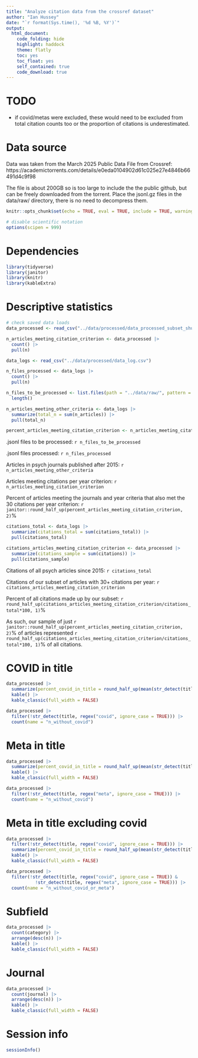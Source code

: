 ```yaml
---
title: "Analyze citation data from the crossref dataset"
author: "Ian Hussey"
date: "`r format(Sys.time(), '%d %B, %Y')`"
output:
  html_document:
    code_folding: hide
    highlight: haddock
    theme: flatly
    toc: yes
    toc_float: yes
    self_contained: true
    code_download: true
---
```


# TODO

- if covid/metas were excluded, these would need to be excluded from total citation counts too or the proportion of citations is underestimated.

# Data source

Data was taken from the March 2025 Public Data File from Crossref: https://academictorrents.com/details/e0eda0104902d61c025e27e4846b66491d4c9f98 

The file is about 200GB so is too large to include the the public github, but can be freely downloaded from the torrent. Place the jsonl.gz files in the data/raw/ directory, there is no need to decompress them.

```r
knitr::opts_chunk$set(echo = TRUE, eval = TRUE, include = TRUE, warning = FALSE, message = FALSE)

# disable scientific notation
options(scipen = 999) 
```

# Dependencies

```r

library(tidyverse)
library(janitor)
library(knitr)
library(kableExtra)

```

# Descriptive statistics

```r

# check saved data loads
data_processed <- read_csv("../data/processed/data_processed_subset_shuffled.csv") 

n_articles_meeting_citation_criterion <- data_processed |>
  count() |>
  pull(n)

data_logs <- read_csv("../data/processed/data_log.csv")

n_files_processed <- data_logs |>
  count() |>
  pull(n)

n_files_to_be_processed <- list.files(path = "../data/raw/", pattern = "\\.jsonl\\.gz$", full.names = TRUE) |>
  length()

n_articles_meeting_other_criteria <- data_logs |>
  summarize(total_n = sum(n_articles)) |>
  pull(total_n)

percent_articles_meeting_citation_criterion <- n_articles_meeting_citation_criterion / n_articles_meeting_other_criteria * 100

```

.jsonl files to be processed: `r n_files_to_be_processed`

.jsonl files processed: `r n_files_processed`

Articles in psych journals published after 2015: `r n_articles_meeting_other_criteria`

Articles meeting citations per year criterion: `r n_articles_meeting_citation_criterion`

Percent of articles meeting the journals and year criteria that also met the 30 citations per year criterion: `r janitor::round_half_up(percent_articles_meeting_citation_criterion, 2)`%

```r

citations_total <- data_logs |>
  summarize(citations_total = sum(citations_total)) |>
  pull(citations_total)

citations_articles_meeting_citation_criterion <- data_processed |>
  summarize(citations_sample = sum(citations)) |>
  pull(citations_sample)

```

Citations of all psych articles since 2015: `r citations_total`

Citations of our subset of articles with 30+ citations per year: `r citations_articles_meeting_citation_criterion`

Percent of all citations made up by our subset: `r round_half_up(citations_articles_meeting_citation_criterion/citations_total*100, 1)`%

As such, our sample of just `r janitor::round_half_up(percent_articles_meeting_citation_criterion, 2)`% of articles represented `r round_half_up(citations_articles_meeting_citation_criterion/citations_total*100, 1)`% of all citations.

# COVID in title

```r

data_processed |>
  summarize(percent_covid_in_title = round_half_up(mean(str_detect(title, regex("covid", ignore_case = TRUE)))*100, 1)) |>
  kable() |>
  kable_classic(full_width = FALSE)

data_processed |>
  filter(!str_detect(title, regex("covid", ignore_case = TRUE))) |>
  count(name = "n_without_covid")

```

# Meta in title

```r

data_processed |>
  summarize(percent_covid_in_title = round_half_up(mean(str_detect(title, regex("meta", ignore_case = TRUE)))*100, 1)) |>
  kable() |>
  kable_classic(full_width = FALSE)

data_processed |>
  filter(!str_detect(title, regex("meta", ignore_case = TRUE))) |>
  count(name = "n_without_covid")

```

# Meta in title excluding covid

```r

data_processed |>
  filter(!str_detect(title, regex("covid", ignore_case = TRUE))) |>
  summarize(percent_covid_in_title = round_half_up(mean(str_detect(title, regex("meta", ignore_case = TRUE)))*100, 1)) |>
  kable() |>
  kable_classic(full_width = FALSE)

data_processed |>
  filter(!str_detect(title, regex("covid", ignore_case = TRUE)) &
           !str_detect(title, regex("meta", ignore_case = TRUE))) |>
  count(name = "n_without_covid_or_meta")

```

# Subfield

```r

data_processed |>
  count(category) |>
  arrange(desc(n)) |>
  kable() |>
  kable_classic(full_width = FALSE)

```

# Journal

```r

data_processed |>
  count(journal) |>
  arrange(desc(n)) |>
  kable() |>
  kable_classic(full_width = FALSE)

```

# Session info

```r

sessionInfo()

```

